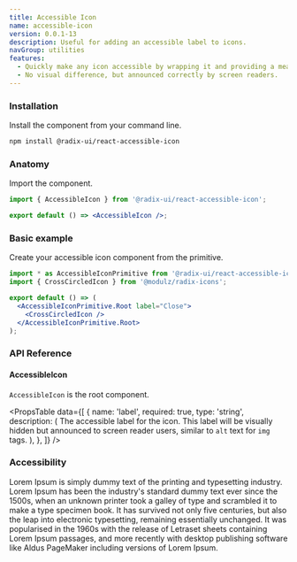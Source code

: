 ```yaml
---
title: Accessible Icon
name: accessible-icon
version: 0.0.1-13
description: Useful for adding an accessible label to icons.
navGroup: utilities
features:
  - Quickly make any icon accessible by wrapping it and providing a meaningful label.
  - No visual difference, but announced correctly by screen readers.
---
```


### Installation

Install the component from your command line.

```bash
npm install @radix-ui/react-accessible-icon
```

### Anatomy

Import the component.

```jsx
import { AccessibleIcon } from '@radix-ui/react-accessible-icon';

export default () => <AccessibleIcon />;
```

### Basic example

Create your accessible icon component from the primitive.

```jsx live manual
import * as AccessibleIconPrimitive from '@radix-ui/react-accessible-icon';
import { CrossCircledIcon } from '@modulz/radix-icons';

export default () => (
  <AccessibleIconPrimitive.Root label="Close">
    <CrossCircledIcon />
  </AccessibleIconPrimitive.Root>
);
```

### API Reference

#### AccessibleIcon

`AccessibleIcon` is the root component.

<PropsTable
  data={[
    {
      name: 'label',
      required: true,
      type: 'string',
      description: (
        <span>
          The accessible label for the icon. This label will be
          visually hidden but announced to screen reader users,
          similar to <Code>alt</Code> text for <Code>img</Code>
          tags.
        </span>
      ),
    },
  ]}
/>

### Accessibility

Lorem Ipsum is simply dummy text of the printing and typesetting industry. Lorem Ipsum has been the industry's standard dummy text ever since the 1500s, when an unknown printer took a galley of type and scrambled it to make a type specimen book. It has survived not only five centuries, but also the leap into electronic typesetting, remaining essentially unchanged. It was popularised in the 1960s with the release of Letraset sheets containing Lorem Ipsum passages, and more recently with desktop publishing software like Aldus PageMaker including versions of Lorem Ipsum.

